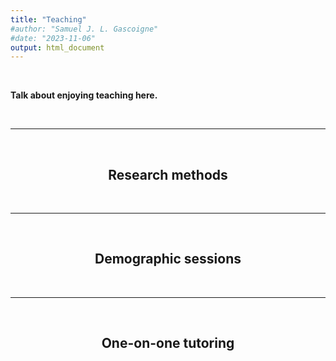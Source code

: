 ```yaml
---
title: "Teaching"
#author: "Samuel J. L. Gascoigne"
#date: "2023-11-06"
output: html_document
---
```


<style>

body {
text-align: justify}

h2 {
  text-align: center;
}

h3 {
  text-align: right;
}

</style>

<br>

**Talk about enjoying teaching here.**


<br>

---

<br>

## Research methods

<br>

---

<br>

## Demographic sessions

<br>

---

<br>

## One-on-one tutoring

<br>